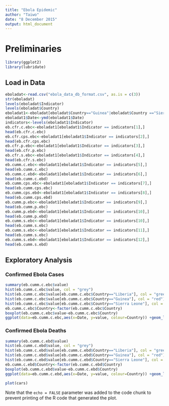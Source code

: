 ```yaml
---
title: "Ebola Epidemic"
author: "Taiwo"
date: "8 December 2015"
output: html_document
---
```

# Preliminaries
```r
library(ggplot2)
library(lubridate)
```

## Load in Data

```r
eboladat<-read.csv("ebola_data_db_format.csv", as.is = c(3))
str(eboladat)
levels(eboladat$Indicator)
levels(eboladat$Country)
eboladat1<-eboladat[eboladat$Country=="Guinea"|eboladat$Country =="Sierra Leone"|eboladat$Country=="Liberia",]
eboladat1$Date<-ymd(eboladat1$Date)
indicators<-levels(eboladat1$Indicator)
eb.cfr.c.ebc<-eboladat1[eboladat1$Indicator == indicators[1],]
head(eb.cfr.c.ebc)
eb.cfr.cps.ebc<-eboladat1[eboladat1$Indicator == indicators[2],]
head(eb.cfr.cps.ebc)
eb.cfr.p.ebc<-eboladat1[eboladat1$Indicator == indicators[3],]
head(eb.cfr.p.ebc)
eb.cfr.s.ebc<-eboladat1[eboladat1$Indicator == indicators[4],]
head(eb.cfr.s.ebc)
eb.cumm.c.ebc<-eboladat1[eboladat1$Indicator == indicators[5],]
head(eb.cumm.c.ebc)
eb.cumm.c.ebd<-eboladat1[eboladat1$Indicator == indicators[6],]
head(eb.cumm.c.ebd)
eb.cumm.cps.ebc<-eboladat1[eboladat1$Indicator == indicators[7],]
head(eb.cumm.cps.ebc)
eb.cumm.cps.ebd<-eboladat1[eboladat1$Indicator == indicators[8],]
head(eb.cumm.cps.ebd)
eb.cumm.p.ebc<-eboladat1[eboladat1$Indicator == indicators[9],]
head(eb.cumm.p.ebc)
eb.cumm.p.ebd<-eboladat1[eboladat1$Indicator == indicators[10],]
head(eb.cumm.p.ebd)
eb.cumm.s.ebc<-eboladat1[eboladat1$Indicator == indicators[10],]
head(eb.cumm.s.ebc)
eb.cumm.s.ebc<-eboladat1[eboladat1$Indicator == indicators[11],]
head(eb.cumm.s.ebc)
eb.cumm.s.ebd<-eboladat1[eboladat1$Indicator == indicators[12],]
head(eb.cumm.s.ebd)
```

## Exploratory Analysis

### Confirmed Ebola Cases
```r
summary(eb.cumm.c.ebc$value)
hist(eb.cumm.c.ebc$value, col = "grey")
hist(eb.cumm.c.ebc$value[eb.cumm.c.ebc$Country=="Liberia"], col = "green")
hist(eb.cumm.c.ebc$value[eb.cumm.c.ebc$Country=="Guinea"], col = "red")
hist(eb.cumm.c.ebc$value[eb.cumm.c.ebc$Country=="Sierra Leone"], col = "blue")
eb.cumm.c.ebc$Country<-factor(eb.cumm.c.ebc$Country)
boxplot(eb.cumm.c.ebc$value~eb.cumm.c.ebc$Country)
ggplot(data=eb.cumm.c.ebc,aes(x=Date, y=value, colour=Country)) +geom_line(size = 1)+ labs(title="Sequence Chart Cummulative of Ebola Confirmed Cases")


```

### Confirmed Ebola Deaths
```r
summary(eb.cumm.c.ebd$value)
hist(eb.cumm.c.ebd$value, col = "grey")
hist(eb.cumm.c.ebd$value[eb.cumm.c.ebd$Country=="Liberia"], col = "green")
hist(eb.cumm.c.ebd$value[eb.cumm.c.ebd$Country=="Guinea"], col = "red")
hist(eb.cumm.c.ebd$value[eb.cumm.c.ebd$Country=="Sierra Leone"], col = "blue")
eb.cumm.c.ebd$Country<-factor(eb.cumm.c.ebd$Country)
boxplot(eb.cumm.c.ebd$value~eb.cumm.c.ebd$Country)
ggplot(data=eb.cumm.c.ebd,aes(x=Date, y=value, colour=Country)) +geom_line(size = 1)+ labs(title="Sequence Chart of Cummulative Ebola Confirmed Dates")

```



```r
plot(cars)
```

Note that the `echo = FALSE` parameter was added to the code chunk to prevent printing of the R code that generated the plot.
